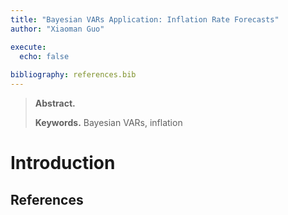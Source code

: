 ```yaml
---
title: "Bayesian VARs Application: Inflation Rate Forecasts"
author: "Xiaoman Guo"

execute:
  echo: false
  
bibliography: references.bib
---
```


> **Abstract.** 
>
> **Keywords.** Bayesian VARs, inflation 

# Introduction






## References {.unnumbered}